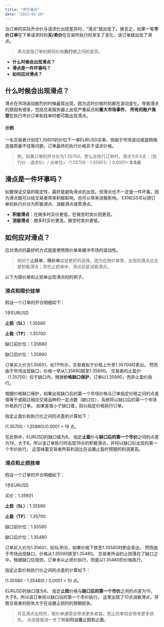 ```yaml
---
title: "市价滑点"
date: "2023-01-10"
---
```


<Ads></Ads> 

当订单的实际开仓价与请求价出现差异时，“滑点”就出现了。换言之，如果一笔**市价订单**在下单请求时的**买/卖价**在交易所执行时发生了变化，该订单就出现了滑点。

> 滑点是指订单的期待价和**执行价**之间的差异。

- **什么时候会出现滑点？**
- **滑点是一件坏事吗？**
- **如何应对滑点？**

## 什么时候会出现滑点？

滑点在市场波动剧烈的时候最常出现，因为这时价格时刻都在波动变化。导致滑点的原因有很多，包括交易服务器上出现严重延迟和**重大市场事件**。 **所有的账户类型**在执行市价订单和挂单时都可能出现滑点。

#### **示例**

一名交易者计划在1.35601的价位下一单EURUSD买单，但由于市场波动或是网络连接质量不佳等问题，订单最终的执行价格异于请求价格。

> 例，如果订单的开仓价为1.35700，那么在执行订单时，滑点为9.9点：（执行价 - 请求价）/ 点单位=（1.35700 - 1.35601）/ 0.0001= **9.9点**

## 滑点是一件坏事吗？

如要保证交易的稳定性，最好是避免滑点的出现。但滑点也不一定是一件坏事，因为滑点既可以给交易者带来积极影响，也可以带来消极影响。 EXNESS可以把订单的执行价分为积极滑点、消极滑点或零滑点。

- **积极滑点**：在做多时买价更低，在做空时卖价则更高。
- **消极滑点**：做多时买价更高，做空时卖价更低。

## 如何应对滑点？

应对滑点的最好的方式就是使用限价单来缓冲市场的波动性。

> 相对于**止损单**，**限价单**会是更好的选择。因为在限价单里，出现的滑点总会是积极滑点；而在止损单中，滑点总是消极滑点。

以下为限价单和止损单出现滑点时的例子。

### 滑点和限价挂单

假设一个订单的开仓明细如下：

1手EURUSD

**止损（SL）**：1.35580

**止盈（TP）**：1.35700

缺口前价位：1.35680

缺口后价位：1.35890

订单买入价为1.35601，如TP所示，交易者拟于价格上升至1.35700时卖出。 然而由于市场出现缺口，价格一举从1.35680跳至1.35890。 交易者的止盈价（1.35700）位于缺口内，根据**价格缺口保护**，订单以1.35890，而非止盈价执行。

根据价格缺口保护，如果出现缺口后的第一个市场价格与订单指定价格之间的点差值等于或超过相应交易品种的一定点数（缺口位），系统将以缺口后的第一个市场价格执行订单。 如果差值小于缺口值，则以指定价格执行订单。

指定止盈价和执行价之间的点差的计算如下：

(1.35700 - 1.35890)/0.0001 = 19 点。

在此例中，EURUSD的缺口值为8。 指定**止盈**价与**缺口后的第一个市价**之间的点差为19，大于8。所以该订单执行时出现19点的积极滑点，并将以缺口后出现的第一个市价执行。 这意味着交易者所获利润比在设置止盈时预期的利润更高。

### 滑点和止损挂单

假设一个订单的开仓明细如下：

1手EURUSD

买价：1.35601

**止损（SL）**：1.35580

**止盈（TP）**：1.35700

缺口前价位：1.35590

缺口后价位：1.35480

订单买入价为1.35601，如SL所示，如果价格下跌至1.35580时即会卖出。 然而由于市场出现缺口，价格从1.35590跌至1.35480。 交易者所设的止损落在了缺口之中，根据缺口位规则，订单未以止损价执行，而是以1.35480的价格执行。

指定止盈价和执行价之间的点差的计算如下：

(1.35580 - 1.35480) / 0.0001 = 10 点。

EURUSD的缺口值为8。 指定**止损**价格与**缺口后的第一个市价**之间的点差为10，大于8。所以该订单将以缺口后的第一个市价执行。 这里出现了10点消极滑点，导致交易者的损失大于在设置止损时的预期损失。

> 可见滑点出现时，限价单通常会带来更多收益，而止损单则会带来更多损失。 点击链接进一步了解**如何设置止损和止盈**。

